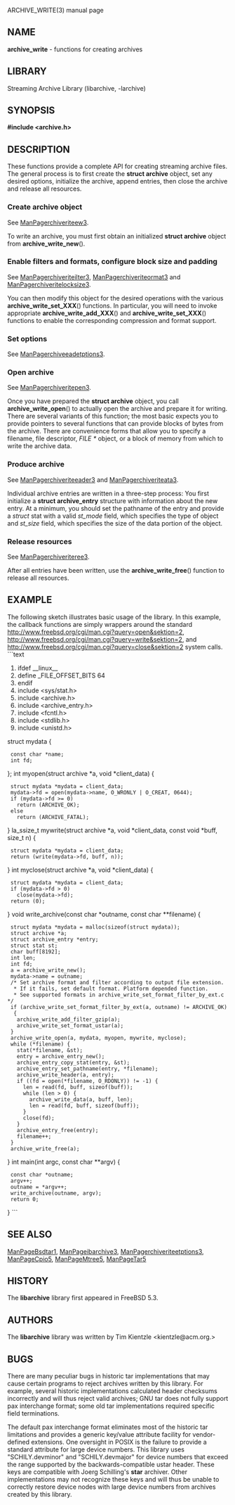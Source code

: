 ARCHIVE_WRITE(3) manual page 
== NAME == 
'''archive_write''' 
- functions for creating archives 
== LIBRARY == 
Streaming Archive Library (libarchive, -larchive) 
== SYNOPSIS == 
'''<nowiki>#include <archive.h></nowiki>''' 
== DESCRIPTION == 
These functions provide a complete API for creating streaming 
archive files. 
The general process is to first create the 
'''struct archive''' 
object, set any desired options, initialize the archive, append entries, then 
close the archive and release all resources. 
=== Create archive object=== 
See 
[[ManPagerchiveriteew3]]. 

To write an archive, you must first obtain an initialized 
'''struct archive''' 
object from 
'''archive_write_new'''(). 
=== Enable filters and formats, configure block size and padding=== 
See 
[[ManPagerchiveriteilter3]], 
[[ManPagerchiveriteormat3]] 
and 
[[ManPagerchiveritelocksize3]]. 

You can then modify this object for the desired operations with the 
various 
'''archive_write_set_XXX'''() 
functions. 
In particular, you will need to invoke appropriate 
'''archive_write_add_XXX'''() 
and 
'''archive_write_set_XXX'''() 
functions to enable the corresponding compression and format 
support. 
=== Set options=== 
See 
[[ManPagerchiveeadetptions3]]. 
=== Open archive=== 
See 
[[ManPagerchiveritepen3]]. 

Once you have prepared the 
'''struct archive''' 
object, you call 
'''archive_write_open'''() 
to actually open the archive and prepare it for writing. 
There are several variants of this function; 
the most basic expects you to provide pointers to several 
functions that can provide blocks of bytes from the archive. 
There are convenience forms that allow you to 
specify a filename, file descriptor, 
''FILE *'' 
object, or a block of memory from which to write the archive data. 
=== Produce archive=== 
See 
[[ManPagerchiveriteeader3]] 
and 
[[ManPagerchiveriteata3]]. 

Individual archive entries are written in a three-step 
process: 
You first initialize a 
'''struct archive_entry''' 
structure with information about the new entry. 
At a minimum, you should set the pathname of the 
entry and provide a 
''struct'' stat 
with a valid 
''st_mode'' 
field, which specifies the type of object and 
''st_size'' 
field, which specifies the size of the data portion of the object. 
=== Release resources=== 
See 
[[ManPagerchiveriteree3]]. 

After all entries have been written, use the 
'''archive_write_free'''() 
function to release all resources. 
== EXAMPLE == 
The following sketch illustrates basic usage of the library. 
In this example, 
the callback functions are simply wrappers around the standard 
[[open(2)|http://www.freebsd.org/cgi/man.cgi?query=open&sektion=2]], 
[[write(2)|http://www.freebsd.org/cgi/man.cgi?query=write&sektion=2]], 
and 
[[close(2)|http://www.freebsd.org/cgi/man.cgi?query=close&sektion=2]] 
system calls. 
```text
#ifdef __linux__
#define	_FILE_OFFSET_BITS 64
#endif
#include <sys/stat.h>
#include <archive.h>
#include <archive_entry.h>
#include <fcntl.h>
#include <stdlib.h>
#include <unistd.h>
struct mydata {
  const char *name;
  int fd;
};
int
myopen(struct archive *a, void *client_data)
{
  struct mydata *mydata = client_data;
  mydata->fd = open(mydata->name, O_WRONLY | O_CREAT, 0644);
  if (mydata->fd >= 0)
    return (ARCHIVE_OK);
  else
    return (ARCHIVE_FATAL);
}
la_ssize_t
mywrite(struct archive *a, void *client_data, const void *buff, size_t n)
{
  struct mydata *mydata = client_data;
  return (write(mydata->fd, buff, n));
}
int
myclose(struct archive *a, void *client_data)
{
  struct mydata *mydata = client_data;
  if (mydata->fd > 0)
    close(mydata->fd);
  return (0);
}
void
write_archive(const char *outname, const char **filename)
{
  struct mydata *mydata = malloc(sizeof(struct mydata));
  struct archive *a;
  struct archive_entry *entry;
  struct stat st;
  char buff[8192];
  int len;
  int fd;
  a = archive_write_new();
  mydata->name = outname;
  /* Set archive format and filter according to output file extension.
   * If it fails, set default format. Platform depended function.
   * See supported formats in archive_write_set_format_filter_by_ext.c */
  if (archive_write_set_format_filter_by_ext(a, outname) != ARCHIVE_OK)  {
    archive_write_add_filter_gzip(a);
    archive_write_set_format_ustar(a);
  }  
  archive_write_open(a, mydata, myopen, mywrite, myclose);
  while (*filename) {
    stat(*filename, &st);
    entry = archive_entry_new();
    archive_entry_copy_stat(entry, &st);
    archive_entry_set_pathname(entry, *filename);
    archive_write_header(a, entry);
    if ((fd = open(*filename, O_RDONLY)) != -1) {
      len = read(fd, buff, sizeof(buff));
      while (len > 0) {
        archive_write_data(a, buff, len);
        len = read(fd, buff, sizeof(buff));
      }
      close(fd);
    }
    archive_entry_free(entry);
    filename++;
  }
  archive_write_free(a);
}
int main(int argc, const char **argv)
{
  const char *outname;
  argv++;
  outname = *argv++;
  write_archive(outname, argv);
  return 0;
}
```
== SEE ALSO == 
[[ManPageBsdtar1]], 
[[ManPageibarchive3]], 
[[ManPagerchiveriteetptions3]], 
[[ManPageCpio5]], 
[[ManPageMtree5]], 
[[ManPageTar5]] 
== HISTORY == 
The 
'''libarchive''' 
library first appeared in 
FreeBSD 5.3. 
== AUTHORS == 
The 
'''libarchive''' 
library was written by 
Tim Kientzle  &lt;kientzle@acm.org.&gt; 
== BUGS == 
There are many peculiar bugs in historic tar implementations that may cause 
certain programs to reject archives written by this library. 
For example, several historic implementations calculated header checksums 
incorrectly and will thus reject valid archives; GNU tar does not fully support 
pax interchange format; some old tar implementations required specific 
field terminations. 

The default pax interchange format eliminates most of the historic 
tar limitations and provides a generic key/value attribute facility 
for vendor-defined extensions. 
One oversight in POSIX is the failure to provide a standard attribute 
for large device numbers. 
This library uses 
"SCHILY.devminor" 
and 
"SCHILY.devmajor" 
for device numbers that exceed the range supported by the backwards-compatible 
ustar header. 
These keys are compatible with Joerg Schilling's 
'''star''' 
archiver. 
Other implementations may not recognize these keys and will thus be unable 
to correctly restore device nodes with large device numbers from archives 
created by this library. 
